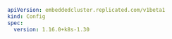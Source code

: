 ```yaml
apiVersion: embeddedcluster.replicated.com/v1beta1
kind: Config
spec:
  version: 1.16.0+k8s-1.30
```